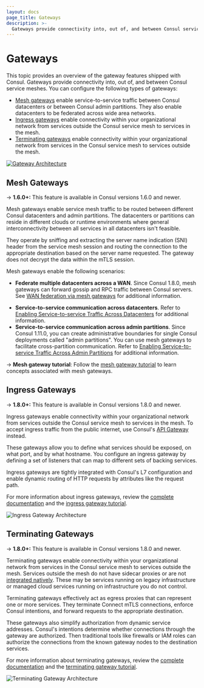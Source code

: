 ```yaml
---
layout: docs
page_title: Gateways
description: >-
  Gateways provide connectivity into, out of, and between Consul service meshes.
---
```


# Gateways

This topic provides an overview of the gateway features shipped with Consul. Gateways provide connectivity into, out of, and between Consul service meshes. You can configure the following types of gateways:

- [Mesh gateways](#mesh-gateways) enable service-to-service traffic between Consul datacenters or between Consul admin partitions. They also enable datacenters to be federated across wide area networks.
- [Ingress gateways](#ingress-gateways) enable connectivity within your organizational network from services outside the Consul service mesh to services in the mesh.
- [Terminating gateways](#terminating-gateways) enable connectivity within your organizational network from services in the Consul service mesh to services outside the mesh.

[![Gateway Architecture](/img/consul-connect/svgs/consul_gateway_overview.svg)](/img/consul-connect/svgs/consul_gateway_overview.svg)

## Mesh Gateways

-> **1.6.0+:** This feature is available in Consul versions 1.6.0 and newer.

Mesh gateways enable service mesh traffic to be routed between different Consul datacenters and admin partitions. The datacenters or partitions can reside
in different clouds or runtime environments where general interconnectivity between all services in all datacenters
isn't feasible.

They operate by sniffing and extracting the server name indication (SNI) header from the service mesh session and routing the connection to the appropriate destination based on the server name requested. The gateway does not decrypt the data within the mTLS session.

Mesh gateways enable the following scenarios:

* **Federate multiple datacenters across a WAN**. Since Consul 1.8.0, mesh gateways can forward gossip and RPC traffic between Consul servers. See [WAN federation via mesh gateways](/docs/connect/gateways/mesh-gateway/wan-federation-via-mesh-gateways) for additional information.
- **Service-to-service communication across datacenters**. Refer to [Enabling Service-to-service Traffic Across Datacenters](/docs/connect/gateways/mesh-gateway/service-to-service-traffic-datacenters) for additional information.
- **Service-to-service communication across admin partitions**. Since Consul 1.11.0, you can create administrative boundaries for single Consul deployments called "admin partitions". You can use mesh gateways to facilitate cross-partition communication. Refer to [Enabling Service-to-service Traffic Across Admin Partitions](/docs/connect/gateways/mesh-gateway/service-to-service-traffic-partitions) for additional information.

-> **Mesh gateway tutorial**: Follow the [mesh gateway tutorial](https://learn.hashicorp.com/tutorials/consul/service-mesh-gateways) to learn concepts associated with mesh gateways.

## Ingress Gateways

-> **1.8.0+:** This feature is available in Consul versions 1.8.0 and newer.

Ingress gateways enable connectivity within your organizational network from services outside the Consul service mesh
to services in the mesh. To accept ingress traffic from the public internet, use Consul's
[API Gateway](https://www.hashicorp.com/blog/announcing-hashicorp-consul-api-gateway) instead.

These gateways allow you to define what services should be exposed, on what port, and by what hostname. You configure
an ingress gateway by defining a set of listeners that can map to different sets of backing services.

Ingress gateways are tightly integrated with Consul's L7 configuration and enable dynamic routing of HTTP requests by
attributes like the request path.

For more information about ingress gateways, review the [complete documentation](/docs/connect/gateways/ingress-gateway)
and the [ingress gateway tutorial](https://learn.hashicorp.com/tutorials/consul/service-mesh-ingress-gateways).

![Ingress Gateway Architecture](/img/ingress-gateways.png)

## Terminating Gateways

-> **1.8.0+:** This feature is available in Consul versions 1.8.0 and newer.

Terminating gateways enable connectivity within your organizational network from services in the Consul service mesh
to services outside the mesh.
Services outside the mesh do not have sidecar proxies or are not [integrated natively](/docs/connect/native).
These may be services running on legacy infrastructure or managed cloud services running on
infrastructure you do not control.

Terminating gateways effectively act as egress proxies that can represent one or more services. They terminate Connect
mTLS connections, enforce Consul intentions, and forward requests to the appropriate destination.

These gateways also simplify authorization from dynamic service addresses. Consul's intentions determine whether
connections through the gateway are authorized. Then traditional tools like firewalls or IAM roles can authorize the
connections from the known gateway nodes to the destination services.

For more information about terminating gateways, review the [complete documentation](/docs/connect/gateways/terminating-gateway)
and the [terminating gateway tutorial](https://learn.hashicorp.com/tutorials/consul/teminating-gateways-connect-external-services).

![Terminating Gateway Architecture](/img/terminating-gateways.png)

